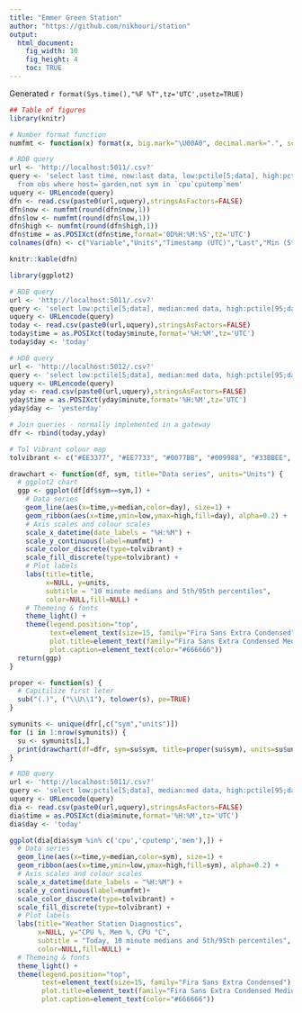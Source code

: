 ```yaml
---
title: "Emmer Green Station"
author: "https://github.com/nikhouri/station"
output:
  html_document:
    fig_width: 10
    fig_height: 4
    toc: TRUE
---
```

Generated `r format(Sys.time(),"%F %T",tz='UTC',usetz=TRUE)`

```r
## Table of figures
library(knitr)

# Number format function
numfmt <- function(x) format(x, big.mark="\U00A0", decimal.mark=".", scientific=FALSE)

# RDB query
url <- 'http://localhost:5011/.csv?'
query <- 'select last time, now:last data, low:pctile[5;data], high:pctile[95;data] by sym,units
  from obs where host=`garden,not sym in `cpu`cputemp`mem'
uquery <- URLencode(query)
dfn <- read.csv(paste0(url,uquery),stringsAsFactors=FALSE)
dfn$now <- numfmt(round(dfn$now,1))
dfn$low <- numfmt(round(dfn$low,1))
dfn$high <- numfmt(round(dfn$high,1))
dfn$time = as.POSIXct(dfn$time,format='0D%H:%M:%S',tz='UTC')
colnames(dfn) <- c("Variable","Units","Timestamp (UTC)","Last","Min (5th%)","Max (95th%)")

knitr::kable(dfn)
```

```r
library(ggplot2)

# RDB query
url <- 'http://localhost:5011/.csv?'
query <- 'select low:pctile[5;data], median:med data, high:pctile[95;data] by date:.z.d,10 xbar time.minute,sym,units from obs where host=`garden,not sym in `cpu`cputemp`mem'
uquery <- URLencode(query)
today <- read.csv(paste0(url,uquery),stringsAsFactors=FALSE)
today$time = as.POSIXct(today$minute,format='%H:%M',tz='UTC')
today$day <- 'today'

# HDB query
url <- 'http://localhost:5012/.csv?'
query <- 'select low:pctile[5;data], median:med data, high:pctile[95;data] by date,10 xbar time.minute,sym,units from obs where host=`garden,not sym in `cpu`cputemp`mem,date=.z.d-1'
uquery <- URLencode(query)
yday <- read.csv(paste0(url,uquery),stringsAsFactors=FALSE)
yday$time = as.POSIXct(yday$minute,format='%H:%M',tz='UTC')
yday$day <- 'yesterday'

# Join queries - normally implemented in a gateway
dfr <- rbind(today,yday)

# Tol Vibrant colour map
tolvibrant <- c("#EE3377", "#EE7733", "#0077BB", "#009988", "#33BBEE", "#CC3311", "#BBBBBB")

drawchart <- function(df, sym, title="Data series", units="Units") {
  # ggplot2 chart
  ggp <- ggplot(df[df$sym==sym,]) +
    # Data series
    geom_line(aes(x=time,y=median,color=day), size=1) +
    geom_ribbon(aes(x=time,ymin=low,ymax=high,fill=day), alpha=0.2) + 
    # Axis scales and colour scales
    scale_x_datetime(date_labels = "%H:%M") +
    scale_y_continuous(label=numfmt) +
    scale_color_discrete(type=tolvibrant) +
    scale_fill_discrete(type=tolvibrant) +
    # Plot labels
    labs(title=title,
         x=NULL, y=units,
         subtitle = "10 minute medians and 5th/95th percentiles",
         color=NULL,fill=NULL) +
    # Themeing & fonts
    theme_light() +
    theme(legend.position="top",
          text=element_text(size=15, family="Fira Sans Extra Condensed"),
          plot.title=element_text(family="Fira Sans Extra Condensed Medium"),
          plot.caption=element_text(color="#666666"))
  return(ggp)
}

proper <- function(s) {
  # Capitilize first leter
  sub("(.)", ("\\U\\1"), tolower(s), pe=TRUE)
}

symunits <- unique(dfr[,c("sym","units")])
for (i in 1:nrow(symunits)) {
  su <- symunits[i,]
  print(drawchart(df=dfr, sym=su$sym, title=proper(su$sym), units=su$units))
}
```

```r
# RDB query
url <- 'http://localhost:5011/.csv?'
query <- 'select low:pctile[5;data], median:med data, high:pctile[95;data] by date:.z.d,10 xbar time.minute,sym,units from obs where host=`garden,sym in `cpu`cputemp`mem'
uquery <- URLencode(query)
dia <- read.csv(paste0(url,uquery),stringsAsFactors=FALSE)
dia$time = as.POSIXct(dia$minute,format='%H:%M',tz='UTC')
dia$day <- 'today'

ggplot(dia[dia$sym %in% c('cpu','cputemp','mem'),]) +
  # Data series
  geom_line(aes(x=time,y=median,color=sym), size=1) +
  geom_ribbon(aes(x=time,ymin=low,ymax=high,fill=sym), alpha=0.2) + 
  # Axis scales and colour scales
  scale_x_datetime(date_labels = "%H:%M") +
  scale_y_continuous(label=numfmt)+
  scale_color_discrete(type=tolvibrant) +
  scale_fill_discrete(type=tolvibrant) +
  # Plot labels
  labs(title="Weather Station Diagnostics",
       x=NULL, y="CPU %, Mem %, CPU °C",
       subtitle = "Today, 10 minute medians and 5th/95th percentiles",
       color=NULL,fill=NULL) +
  # Themeing & fonts
  theme_light() +
  theme(legend.position="top",
        text=element_text(size=15, family="Fira Sans Extra Condensed"),
        plot.title=element_text(family="Fira Sans Extra Condensed Medium"),
        plot.caption=element_text(color="#666666"))
```